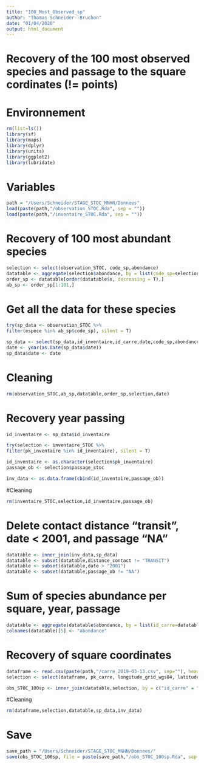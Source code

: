 ---
title: "100_Most_Observed_sp"
author: "Thomas Schneider--Bruchon"
date: "01/04/2020"
output: html_document
---

# Recovery of the 100 most observed species and passage to the square cordinates (!= points)

# Environnement 
```{r, message=FALSE}
rm(list=ls())
library(sf)
library(maps)
library(dplyr)
library(units)
library(ggplot2)
library(lubridate)
```


# Variables
```{r}
path = "/Users/Schneider/STAGE_STOC_MNHN/Donnees"
load(paste(path,"/observation_STOC.Rda", sep = ""))
load(paste(path,"/inventaire_STOC.Rda", sep = ""))
```

# Recovery of 100 most abundant species
```{r}
selection <- select(observation_STOC, code_sp,abondance)
datatable <- aggregate(selection$abondance, by = list(code_sp=selection$code_sp), FUN = sum)
order_sp <- datatable[order(datatable$x, decreasing = T),]
ab_sp <- order_sp[1:101,]
```


# Get all the data for these species
```{r}
try(sp_data <- observation_STOC %>%
filter(espece %in% ab_sp$code_sp), silent = T)

sp_data <- select(sp_data,id_inventaire,id_carre,date,code_sp,abondance,distance_contact)
date <- year(as.Date(sp_data$date))
sp_data$date <- date
```


# Cleaning
```{r}
rm(observation_STOC,ab_sp,datatable,order_sp,selection,date)
```


# Recovery year passing
```{r}
id_inventaire <- sp_data$id_inventaire

try(selection <- inventaire_STOC %>%
filter(pk_inventaire %in% id_inventaire), silent = T)

id_inventaire <- as.character(selection$pk_inventaire)
passage_ob <- selection$passage_stoc

inv_data <- as.data.frame(cbind(id_inventaire,passage_ob))
```


#Cleaning
```{r}
rm(inventaire_STOC,selection,id_inventaire,passage_ob)
```


# Delete contact distance "transit", date < 2001, and passage "NA"
```{r}
datatable <- inner_join(inv_data,sp_data)
datatable <- subset(datatable,distance_contact != "TRANSIT")
datatable <- subset(datatable,date > "2001")
datatable <- subset(datatable,passage_ob != "NA")
```

# Sum of species abundance per square, year, passage
```{r}
datatable <- aggregate(datatable$abondance, by = list(id_carre=datatable$id_carre, code_sp=datatable$code_sp, date=datatable$date, passage=datatable$passage_ob), FUN = sum)
colnames(datatable)[5] <- "abondance"
```


# Recovery of square coordinates
```{r}
dataframe <- read.csv(paste(path,"/carre_2019-03-13.csv", sep=""), header=T, sep=";",  encoding="UTF-8")
selection <- select(dataframe, pk_carre, longitude_grid_wgs84, latitude_grid_wgs84)

obs_STOC_100sp <- inner_join(datatable,selection, by = c("id_carre" = "pk_carre"))
```


#Cleaning
```{r}
rm(dataframe,selection,datatable,sp_data,inv_data)
```


# Save
```{r}
save_path = "/Users/Schneider/STAGE_STOC_MNHN/Donnees/"
save(obs_STOC_100sp, file = paste(save_path,"/obs_STOC_100sp.Rda", sep = ""))
```


